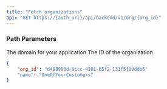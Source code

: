 ```yaml
---
title: "Fetch organizations"
api: "GET https://{auth_url}/api/backend/v1/org/{org_id}"
---
```


### Path Parameters

<ParamField path="auth_url" type="string" required>
  The domain for your application
</ParamField>

<ParamField path="org_id" type="string" required>
  The ID of the organization
</ParamField>

<ResponseExample>

```json
{
    "org_id": "d488996d-8ccc-4101-b5f2-131f5f09ddb6"
    "name": "OneOfYourCustomers"
}
```

</ResponseExample>
